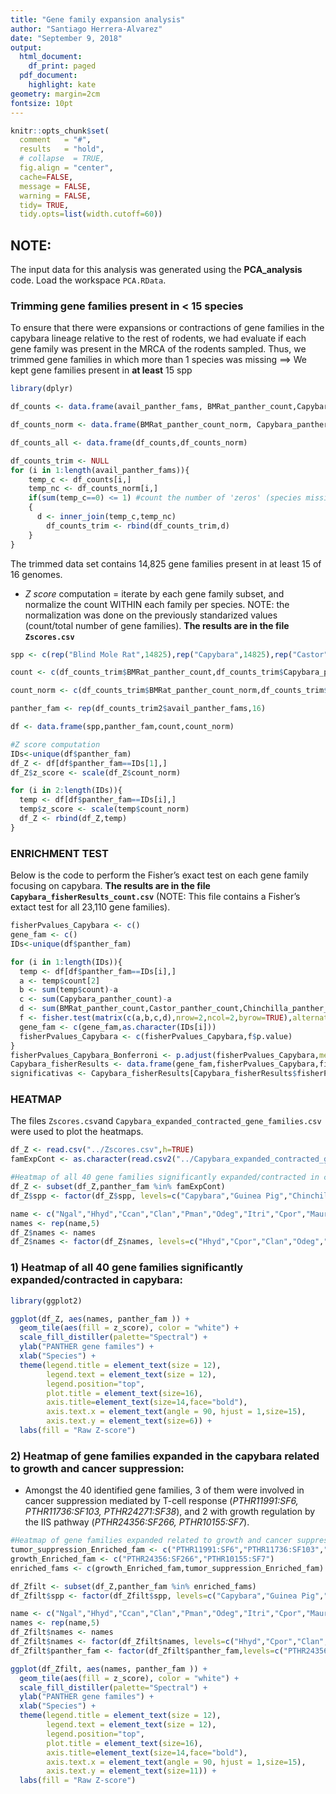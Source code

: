 ```yaml
---
title: "Gene family expansion analysis"
author: "Santiago Herrera-Alvarez"
date: "September 9, 2018"
output:
  html_document:
    df_print: paged
  pdf_document:
    highlight: kate
geometry: margin=2cm
fontsize: 10pt
---
```

```r
knitr::opts_chunk$set(
  comment   = "#",
  results   = "hold",
  # collapse  = TRUE,
  fig.align = "center",
  cache=FALSE,
  message = FALSE,
  warning = FALSE,
  tidy= TRUE,
  tidy.opts=list(width.cutoff=60))
```

## NOTE:
The input data for this analysis was generated using the **PCA_analysis** code. Load the workspace `PCA.RData`.

### Trimming gene families present in < 15 species

To ensure that there were expansions or contractions of gene families in the capybara lineage relative to the rest of rodents, we had evaluate if each gene family was present in the MRCA of the rodents sampled. Thus, we trimmed gene families in which more than 1 species was missing ==> We kept gene families present in **at least** 15 spp


```r
library(dplyr)

df_counts <- data.frame(avail_panther_fams, BMRat_panther_count,Capybara_panther_count,Castor_panther_count,Chinchilla_panther_count,DeerMouse_panther_count,Degu_panther_count,GrSquirrel_panther_count,GuineaPig_panther_count,Hamster_panther_count,Jerboa_panther_count,KangRat_panther_count,Marmota_panther_count,Mouse_panther_count,NMRat_panther_count,Rat_panther_count,Vole_panther_count)

df_counts_norm <- data.frame(BMRat_panther_count_norm, Capybara_panther_count_norm,Castor_panther_count_norm,Chinchilla_panther_count_norm,DeerMouse_panther_count_norm,Degu_panther_count_norm,GrSquirrel_panther_count_norm,GuineaPig_panther_count_norm,Hamster_panther_count_norm,Jerboa_panther_count_norm,KangRat_panther_count_norm,Marmota_panther_count_norm,Mouse_panther_count_norm,NMRat_panther_count_norm,Rat_panther_count_norm,Vole_panther_count_norm)

df_counts_all <- data.frame(df_counts,df_counts_norm)

df_counts_trim <- NULL
for (i in 1:length(avail_panther_fams)){
	temp_c <- df_counts[i,]
	temp_nc <- df_counts_norm[i,]
	if(sum(temp_c==0) <= 1) #count the number of 'zeros' (species missing for that particular gene family (i)), and extract the information only if 0 or 1 spp are missing
	{
	  d <- inner_join(temp_c,temp_nc)
		df_counts_trim <- rbind(df_counts_trim,d)
	}
}
```

The trimmed data set contains 14,825 gene families present in at least 15 of 16 genomes.

+ *Z score* computation = iterate by each gene family subset, and normalize the count WITHIN each family per species. NOTE: the normalization was done on the previously standarized values (count/total number of gene families). **The results are in the file  `Zscores.csv`**

```r
spp <- c(rep("Blind Mole Rat",14825),rep("Capybara",14825),rep("Castor",14825),rep("Chinchilla",14825),rep("Deer Mouse",14825),rep("Degu",14825),rep("Ground Squirrel",14825),rep("Guinea Pig",14825),rep("Hamster",14825),rep("Jerboa",14825),rep("Kangaroo Rat",14825),rep("Marmota",14825),rep("Mouse",14825),rep("Naked Mole Rat",14825),rep("Rat",14825),rep("Vole",14825))

count <- c(df_counts_trim$BMRat_panther_count,df_counts_trim$Capybara_panther_count,df_counts_trim$Castor_panther_count,df_counts_trim$Chinchilla_panther_count,df_counts_trim$DeerMouse_panther_count,df_counts_trim$Degu_panther_count,df_counts_trim$GrSquirrel_panther_count,df_counts_trim$GuineaPig_panther_count,df_counts_trim$Hamster_panther_count,df_counts_trim$Jerboa_panther_count,df_counts_trim$KangRat_panther_count,df_counts_trim$Marmota_panther_count,df_counts_trim$Mouse_panther_count,df_counts_trim$NMRat_panther_count,df_counts_trim$Rat_panther_count,df_counts_trim$Vole_panther_count)

count_norm <- c(df_counts_trim$BMRat_panther_count_norm,df_counts_trim$Capybara_panther_count_norm,df_counts_trim$Castor_panther_count_norm,df_counts_trim$Chinchilla_panther_count_norm,df_counts_trim$DeerMouse_panther_count_norm,df_counts_trim$Degu_panther_count_norm,df_counts_trim$GrSquirrel_panther_count_norm,df_counts_trim$GuineaPig_panther_count_norm,df_counts_trim$Hamster_panther_count_norm,df_counts_trim$Jerboa_panther_count_norm,df_counts_trim$KangRat_panther_count_norm,df_counts_trim$Marmota_panther_count_norm,df_counts_trim$Mouse_panther_count_norm,df_counts_trim$NMRat_panther_count_norm,df_counts_trim$Rat_panther_count_norm,df_counts_trim$Vole_panther_count_norm)

panther_fam <- rep(df_counts_trim2$avail_panther_fams,16)

df <- data.frame(spp,panther_fam,count,count_norm)

#Z score computation
IDs<-unique(df$panther_fam)
df_Z <- df[df$panther_fam==IDs[1],]
df_Z$z_score <- scale(df_Z$count_norm)

for (i in 2:length(IDs)){ 
  temp <- df[df$panther_fam==IDs[i],]
  temp$z_score <- scale(temp$count_norm)
  df_Z <- rbind(df_Z,temp)
}
```


### ENRICHMENT TEST
Below is the code to perform the Fisher's exact test on each gene family focusing on capybara. **The results are in the file `Capybara_fisherResults_count.csv`** (NOTE: This file contains a Fisher's extact test for all 23,110 gene families).

```r
fisherPvalues_Capybara <- c()
gene_fam <- c()
IDs<-unique(df$panther_fam)

for (i in 1:length(IDs)){ 
  temp <- df[df$panther_fam==IDs[i],]
  a <- temp$count[2]
  b <- sum(temp$count)-a
  c <- sum(Capybara_panther_count)-a
  d <- sum(BMRat_panther_count,Castor_panther_count,Chinchilla_panther_count,DeerMouse_panther_count,Degu_panther_count,GrSquirrel_panther_count,GuineaPig_panther_count,Hamster_panther_count,Jerboa_panther_count,KangRat_panther_count,Marmota_panther_count,Mouse_panther_count,NMRat_panther_count,Rat_panther_count,Vole_panther_count)-b
  f <- fisher.test(matrix(c(a,b,c,d),nrow=2,ncol=2,byrow=TRUE),alternative="two.sided")
  gene_fam <- c(gene_fam,as.character(IDs[i]))
  fisherPvalues_Capybara <- c(fisherPvalues_Capybara,f$p.value)
}
fisherPvalues_Capybara_Bonferroni <- p.adjust(fisherPvalues_Capybara,method="bonferroni",n=length(fisherPvalues_Capybara))
Capybara_fisherResults <- data.frame(gene_fam,fisherPvalues_Capybara,fisherPvalues_Capybara_Bonferroni)
significativas <- Capybara_fisherResults[Capybara_fisherResults$fisherPvalues_Capybara_Bonferroni<0.05,]
```

### HEATMAP
The files `Zscores.csv`and `Capybara_expanded_contracted_gene_families.csv` were used to plot the heatmaps. 
```r
df_Z <- read.csv("../Zscores.csv",h=TRUE)
famExpCont <- as.character(read.csv2("../Capybara_expanded_contracted_gene_families.csv",h=TRUE)$gene_fam)

#Heatmap of all 40 gene families significantly expanded/contracted in capybara
df_Z <- subset(df_Z,panther_fam %in% famExpCont)
df_Z$spp <- factor(df_Z$spp, levels=c("Capybara","Guinea Pig","Chinchilla","Degu","Naked Mole Rat","Mouse","Rat","Vole","Hamster","Deer Mouse","Blind Mole Rat","Jerboa","Kangaroo Rat","Castor","Ground Squirrel","Marmota")) #Sort spp

name <- c("Ngal","Hhyd","Ccan","Clan","Pman","Odeg","Itri","Cpor","Maur","Jjac","Dord","Mmar","Mmus","Hgla","Rnor","Mocr")
names <- rep(name,5)
df_Z$names <- names
df_Z$names <- factor(df_Z$names, levels=c("Hhyd","Cpor","Clan","Odeg","Hgla","Mmus","Rnor","Mocr","Maur","Pman","Ngal","Jjac","Dord","Ccan","Itri","Mmar")) #Sort spp
```

### 1) Heatmap of all 40 gene families significantly expanded/contracted in capybara:
```r
library(ggplot2)

ggplot(df_Z, aes(names, panther_fam )) +
  geom_tile(aes(fill = z_score), color = "white") +
  scale_fill_distiller(palette="Spectral") +
  ylab("PANTHER gene familes") +
  xlab("Species") +
  theme(legend.title = element_text(size = 12),
        legend.text = element_text(size = 12),
        legend.position="top",
        plot.title = element_text(size=16),
        axis.title=element_text(size=14,face="bold"),
        axis.text.x = element_text(angle = 90, hjust = 1,size=15),
        axis.text.y = element_text(size=6)) +
  labs(fill = "Raw Z-score") 
```

### 2) Heatmap of gene families expanded in the capybara related to growth and cancer suppression:

+ Amongst the 40 identified gene families, 3 of them were involved in cancer suppression mediated by T-cell response (*PTHR11991:SF6, PTHR11736:SF103, PTHR24271:SF38*), and 2 with growth regulation by the IIS pathway (*PTHR24356:SF266, PTHR10155:SF7*).

```r
#Heatmap of gene families expanded related to growth and cancer suppression:
tumor_suppression_Enriched_fam <- c("PTHR11991:SF6","PTHR11736:SF103","PTHR24271:SF38")
growth_Enriched_fam <- c("PTHR24356:SF266","PTHR10155:SF7")
enriched_fams <- c(growth_Enriched_fam,tumor_suppression_Enriched_fam)

df_Zfilt <- subset(df_Z,panther_fam %in% enriched_fams)
df_Zfilt$spp <- factor(df_Zfilt$spp, levels=c("Capybara","Guinea Pig","Chinchilla","Degu","Naked Mole Rat","Mouse","Rat","Vole","Hamster","Deer Mouse","Blind Mole Rat","Jerboa","Kangaroo Rat","Castor","Ground Squirrel","Marmota")) #Sort spp

name <- c("Ngal","Hhyd","Ccan","Clan","Pman","Odeg","Itri","Cpor","Maur","Jjac","Dord","Mmar","Mmus","Hgla","Rnor","Mocr")
names <- rep(name,5)
df_Zfilt$names <- names
df_Zfilt$names <- factor(df_Zfilt$names, levels=c("Hhyd","Cpor","Clan","Odeg","Hgla","Mmus","Rnor","Mocr","Maur","Pman","Ngal","Jjac","Dord","Ccan","Itri","Mmar")) #Sort spp
df_Zfilt$panther_fam <- factor(df_Zfilt$panther_fam,levels=c("PTHR24356:SF266","PTHR10155:SF7","PTHR11991:SF6","PTHR11736:SF103","PTHR24271:SF38")) #Sort gene families

ggplot(df_Zfilt, aes(names, panther_fam )) +
  geom_tile(aes(fill = z_score), color = "white") +
  scale_fill_distiller(palette="Spectral") +
  ylab("PANTHER gene familes") +
  xlab("Species") +
  theme(legend.title = element_text(size = 12),
        legend.text = element_text(size = 12),
        legend.position="top",
        plot.title = element_text(size=16),
        axis.title=element_text(size=14,face="bold"),
        axis.text.x = element_text(angle = 90, hjust = 1,size=15),
        axis.text.y = element_text(size=11)) +
  labs(fill = "Raw Z-score") 
```

